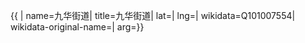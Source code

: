 {{ {{{1|PRC admin/showdata}}}|
name=九华街道|
title=九华街道|
lat=|
lng=|
wikidata=Q101007554|
wikidata-original-name=|
arg={{{arg|}}}}}